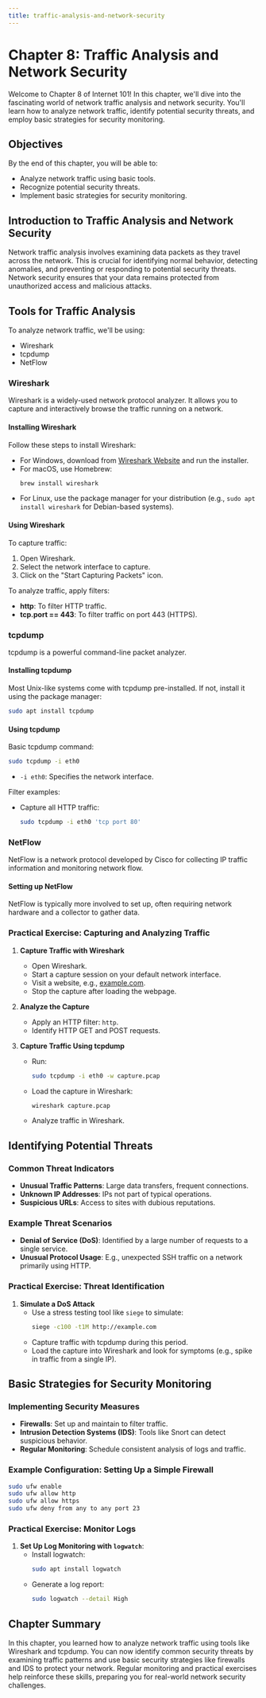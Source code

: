 ```yaml
---
title: traffic-analysis-and-network-security
---
```


# Chapter 8: Traffic Analysis and Network Security

Welcome to Chapter 8 of Internet 101! In this chapter, we'll dive into the fascinating world of network traffic analysis and network security. You'll learn how to analyze network traffic, identify potential security threats, and employ basic strategies for security monitoring.

## Objectives
By the end of this chapter, you will be able to:
- Analyze network traffic using basic tools.
- Recognize potential security threats.
- Implement basic strategies for security monitoring.

## Introduction to Traffic Analysis and Network Security
Network traffic analysis involves examining data packets as they travel across the network. This is crucial for identifying normal behavior, detecting anomalies, and preventing or responding to potential security threats. Network security ensures that your data remains protected from unauthorized access and malicious attacks.

## Tools for Traffic Analysis

To analyze network traffic, we'll be using:
- Wireshark
- tcpdump
- NetFlow

### Wireshark
Wireshark is a widely-used network protocol analyzer. It allows you to capture and interactively browse the traffic running on a network.

#### Installing Wireshark
Follow these steps to install Wireshark:
- For Windows, download from [Wireshark Website](https://www.wireshark.org/download.html) and run the installer.
- For macOS, use Homebrew:
  ```sh
  brew install wireshark
  ```
- For Linux, use the package manager for your distribution (e.g., `sudo apt install wireshark` for Debian-based systems).

#### Using Wireshark
To capture traffic:
1. Open Wireshark.
2. Select the network interface to capture.
3. Click on the "Start Capturing Packets" icon.

To analyze traffic, apply filters:
- **http**: To filter HTTP traffic.
- **tcp.port == 443**: To filter traffic on port 443 (HTTPS).

### tcpdump
tcpdump is a powerful command-line packet analyzer.

#### Installing tcpdump
Most Unix-like systems come with tcpdump pre-installed. If not, install it using the package manager:
```sh
sudo apt install tcpdump
```

#### Using tcpdump
Basic tcpdump command:
```sh
sudo tcpdump -i eth0
```
- `-i eth0`: Specifies the network interface.

Filter examples:
- Capture all HTTP traffic:
  ```sh
  sudo tcpdump -i eth0 'tcp port 80'
  ```

### NetFlow
NetFlow is a network protocol developed by Cisco for collecting IP traffic information and monitoring network flow.

#### Setting up NetFlow
NetFlow is typically more involved to set up, often requiring network hardware and a collector to gather data.

### Practical Exercise: Capturing and Analyzing Traffic
1. **Capture Traffic with Wireshark**
   - Open Wireshark.
   - Start a capture session on your default network interface.
   - Visit a website, e.g., [example.com](http://example.com).
   - Stop the capture after loading the webpage.

2. **Analyze the Capture**
   - Apply an HTTP filter: `http`.
   - Identify HTTP GET and POST requests.

3. **Capture Traffic Using tcpdump**
   - Run:
     ```sh
     sudo tcpdump -i eth0 -w capture.pcap
     ```
   - Load the capture in Wireshark:
     ```sh
     wireshark capture.pcap
     ```
   - Analyze traffic in Wireshark.

## Identifying Potential Threats

### Common Threat Indicators
- **Unusual Traffic Patterns**: Large data transfers, frequent connections.
- **Unknown IP Addresses**: IPs not part of typical operations.
- **Suspicious URLs**: Access to sites with dubious reputations.

### Example Threat Scenarios
- **Denial of Service (DoS)**: Identified by a large number of requests to a single service.
- **Unusual Protocol Usage**: E.g., unexpected SSH traffic on a network primarily using HTTP.

### Practical Exercise: Threat Identification
1. **Simulate a DoS Attack**
   - Use a stress testing tool like `siege` to simulate:
     ```sh
     siege -c100 -t1M http://example.com
     ```
   - Capture traffic with tcpdump during this period.
   - Load the capture into Wireshark and look for symptoms (e.g., spike in traffic from a single IP).

## Basic Strategies for Security Monitoring

### Implementing Security Measures
- **Firewalls**: Set up and maintain to filter traffic.
- **Intrusion Detection Systems (IDS)**: Tools like Snort can detect suspicious behavior.
- **Regular Monitoring**: Schedule consistent analysis of logs and traffic.

### Example Configuration: Setting Up a Simple Firewall
```sh
sudo ufw enable
sudo ufw allow http
sudo ufw allow https
sudo ufw deny from any to any port 23
```

### Practical Exercise: Monitor Logs
1. **Set Up Log Monitoring with `logwatch`**:
   - Install logwatch:
     ```sh
     sudo apt install logwatch
     ```
   - Generate a log report:
     ```sh
     sudo logwatch --detail High
     ```

## Chapter Summary
In this chapter, you learned how to analyze network traffic using tools like Wireshark and tcpdump. You can now identify common security threats by examining traffic patterns and use basic security strategies like firewalls and IDS to protect your network. Regular monitoring and practical exercises help reinforce these skills, preparing you for real-world network security challenges.